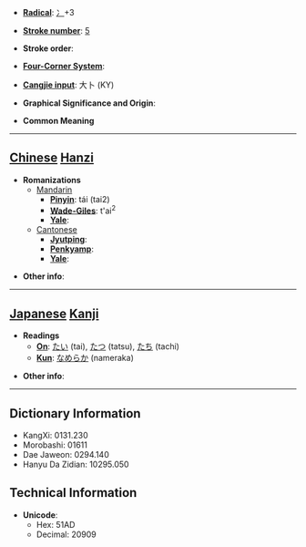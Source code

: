 * '''[[Wiktionary:Chinese radical index| Radical]]''': [[Wiktionary:Chinese radical index 冫|冫]]+3

* '''[[Wiktionary:Chinese total strokes index|Stroke number]]''': [[Wiktionary:Chinese total strokes index 5|5]]

* '''Stroke order''': 

* '''[[Wiktionary:Chinese four corner index|Four-Corner System]]''': 

* '''[[Wiktionary:Chinese Cangjie index|Cangjie input]]''': 大卜 (KY)

* '''Graphical Significance and Origin''': 

* '''Common Meaning'''

----

== [[Chinese]] [[Hanzi]] ==

* '''Romanizations'''
** [[Mandarin]]
*** '''[[Pinyin]]''': tái (tai2)
*** '''[[Wade-Giles]]''': t'ai<sup>2</sup>
*** '''[[Yale]]''': 
**[[Cantonese]]
***'''[[Jyutping]]''':
***'''[[Penkyamp]]''': 
***'''[[Yale]]''': 

* '''Other info''': 

----

== [[Japanese]] [[Kanji]] ==

* '''Readings'''
** '''[[On]]''': [[たい]] (tai), [[たつ]] (tatsu), [[たち]] (tachi)
** '''[[Kun]]''': [[なめらか]] (nameraka)

* '''Other info''':  

----

== Dictionary Information ==

* KangXi: 0131.230
* Morobashi: 01611
* Dae Jaweon: 0294.140
* Hanyu Da Zidian: 10295.050

== Technical Information ==

* '''Unicode''':
** Hex: 51AD
** Decimal: 20909